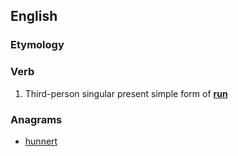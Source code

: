 ==English==

===Etymology===
{{suffix|run|eth|lang=en}}

===Verb===
{{en-verb form}}

# {{context|archaic|lang=en}} Third-person singular present simple form of '''[[run]]'''

===Anagrams===
* [[hunnert#English|hunnert]]